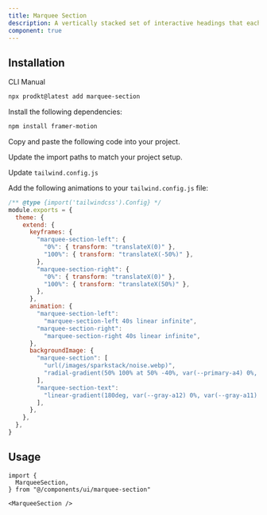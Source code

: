 ```yaml
---
title: Marquee Section
description: A vertically stacked set of interactive headings that each reveal a section of content.
component: true
---
```


<ComponentPreview
  name="marquee-section-demo"
  description="A vertically stacked set of interactive headings that each reveal a section of content."
/>

## Installation

<Tabs defaultValue="cli">

<TabsList>
  <TabsTrigger value="cli">CLI</TabsTrigger>
  <TabsTrigger value="manual">Manual</TabsTrigger>
</TabsList>

<TabsContent value="cli">

```bash
npx prodkt@latest add marquee-section
```

</TabsContent>

<TabsContent value="manual">

<Steps>

<Step>Install the following dependencies:</Step>

```bash
npm install framer-motion
```

<Step>Copy and paste the following code into your project.</Step>

<ComponentSource name="marquee-section" />

<Step>Update the import paths to match your project setup.</Step>

<Step>Update `tailwind.config.js`</Step>

Add the following animations to your `tailwind.config.js` file:

```js title="tailwind.config.js" {5-29}
/** @type {import('tailwindcss').Config} */
module.exports = {
  theme: {
    extend: {
      keyframes: {
        "marquee-section-left": {
          "0%": { transform: "translateX(0)" },
          "100%": { transform: "translateX(-50%)" },
        },
        "marquee-section-right": {
          "0%": { transform: "translateX(0)" },
          "100%": { transform: "translateX(50%)" },
        },
      },
      animation: {
        "marquee-section-left":
          "marquee-section-left 40s linear infinite",
        "marquee-section-right":
          "marquee-section-right 40s linear infinite",
      },
      backgroundImage: {
        "marquee-section": [
          "url(/images/sparkstack/noise.webp)",
          "radial-gradient(50% 100% at 50% -40%, var(--primary-a4) 0%, var(--primary-a1) 100%)",
        ],
        "marquee-section-text":
          "linear-gradient(180deg, var(--gray-a12) 0%, var(--gray-a11) 100%)",
        ],
      },
    },
  },
}
```

</Steps>

</TabsContent>

</Tabs>

## Usage

```tsx
import {
  MarqueeSection,
} from "@/components/ui/marquee-section"
```

```tsx
<MarqueeSection />
```

